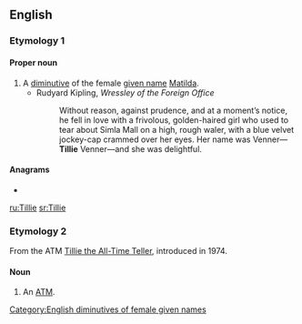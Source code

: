 ==English==
{{wikipedia|dab=Tillie (disambiguation)|Tillie}}

===Etymology 1===

====Proper noun====
{{en-proper noun}}

# A [[diminutive]] of the female [[given name]] [[Matilda]].
#* Rudyard Kipling, ''Wressley of the Foreign Office''
#*: Without reason, against prudence, and at a moment’s notice, he fell in love with a frivolous, golden-haired girl who used to tear about Simla Mall on a high, rough waler, with a blue velvet jockey-cap crammed over her eyes. Her name was Venner—'''Tillie''' Venner—and she was delightful.

====Anagrams====
* {{l|en|illite}}

[[Category:English diminutives of female given names]]

[[ru:Tillie]]
[[sr:Tillie]]

===Etymology 2===
From the ATM [[wikipedia:Tillie the All-Time Teller|Tillie the All-Time Teller]], introduced in 1974.

====Noun====
{{en-noun}}

# {{lb|en|slang}} An [[ATM]].
